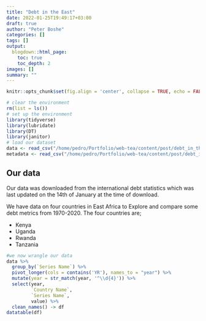```yaml
---
title: "Debt in the East"
date: 2022-01-25T19:49:17+03:00
draft: true
author: "Peter Boshe"
categories: []
tags: []
output:
  blogdown::html_page:
    toc: true
    toc_depth: 2
images: []
summary: ""
---
```



```r
knitr::opts_chunk$set(fig.align = 'center', collapse = TRUE, echo = FALSE, message = FALSE)
```




```r
# clear the environment
rm(list = ls())
# set up the environment
library(tidyverse)
library(lubridate)
library(DT)
library(janitor)
# load our dataset
data <- read_csv("/home/pedro/Portfolio/web-tea/content/post/debt_in_the_east/data.csv")
metadata <- read_csv("/home/pedro/Portfolio/web-tea/content/post/debt_in_the_east/metadata.csv")

```
## Our data 
Our data was downloaded from the international debt statistics which was last updated on the 14th of January at the time of download.

We have data on four countries in East Africa to Explore and compare some debt metrics from 1970-2020. The four countries are;

+ Kenya
+ Uganda
+ Rwanda
+ Tanzania


```r
#we now wrangle our data
data %>%
  group_by(`Series Name`) %>% 
  pivot_longer(cols = contains('YR'), names_to = "year") %>% 
  mutate(year = str_match(year, '^\\d{4}')) %>%
  select(year,
         `Country Name`, 
         `Series Name`,
         value) %>%
  clean_names() -> df
datatable(df)
```






















```r

```

